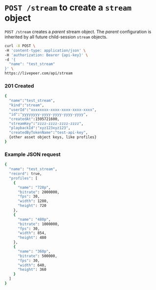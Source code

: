 
<DocsLayout>

# `POST /stream` to create a `stream` object

`POST /stream` creates a _parent_ stream object. The _parent_ configuration is
inherited by all future child-session `stream` objects.

```bash
curl -X POST \
-H 'content-type: application/json' \
-H 'authorization: Bearer {api-key}' \
-d '{
  "name": "test_stream"
}' \
https://livepeer.com/api/stream
```

### 201 Created

```bash
{
  "name":"test_stream",
  "kind":"stream",
  "userId":"xxxxxxxx-xxxx-xxxx-xxxx-xxxx",
  "id":"yyyyyyyy-yyyy-yyyy-yyyy-yyyy",
  "createdAt":1595721600,
  "streamKey":"zzzz-zzzz-zzzz-zzzz",
  "playbackId":"xyz123xyz123",
  "createdByTokenName":"test-api-key",
  {other asset object keys, like profiles}
}
```

### Example JSON request

```bash
{
  "name": "test_stream",
  "record": true,
  "profiles": [
    {
      "name": "720p",
      "bitrate": 2000000,
      "fps": 30,
      "width": 1280,
      "height": 720
    },
    {
      "name": "480p",
      "bitrate": 1000000,
      "fps": 30,
      "width": 854,
      "height": 480
    },
    {
      "name": "360p",
      "bitrate": 500000,
      "fps": 30,
      "width": 640,
      "height": 360
    }
  ]
}
```

</DocsLayout>
